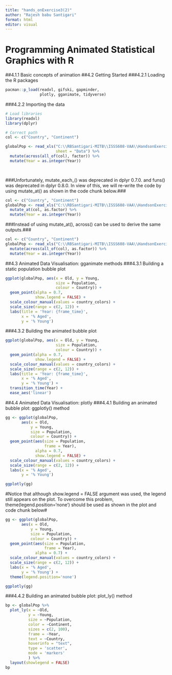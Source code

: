 ```yaml
---
title: "hands_onExercise3(2)"
author: "Rajesh babu Santigari"
format: html
editor: visual
---
```

#  Programming Animated Statistical Graphics with R
##4.1.1 Basic concepts of animation
##4.2 Getting Started
###4.2.1 Loading the R packages
```r
pacman::p_load(readxl, gifski, gapminder,
               plotly, gganimate, tidyverse)
```
###4.2.2 Importing the data
```r
# Load libraries
library(readxl)
library(dplyr)

# Correct path
col <- c("Country", "Continent")

globalPop <- read_xls("C:\\RBSantigari-MITB\\ISSS608-VAA\\HandsonExercise\\Hands_onExercise3(2)\\data\\GlobalPopulation.xls",
                      sheet = "Data") %>%
  mutate(across(all_of(col), factor)) %>%
  mutate(Year = as.integer(Year))

  
```

###Unfortunately, mutate_each_() was deprecated in dplyr 0.7.0. and funs() was deprecated in dplyr 0.8.0. In view of this, we will re-write the code by using mutate_at() as shown in the code chunk below.###
```r
col <- c("Country", "Continent")
globalPop <- read_xls("C:\\RBSantigari-MITB\\ISSS608-VAA\\HandsonExercise\\Hands_onExercise3(2)\\data\\GlobalPopulation.xls", sheet = "Data") %>%
  mutate_at(col, as.factor) %>%
  mutate(Year = as.integer(Year))
```
###Instead of using mutate_at(), across() can be used to derive the same outputs.###
```r
col <- c("Country", "Continent")
globalPop <- read_xls("C:\\RBSantigari-MITB\\ISSS608-VAA\\HandsonExercise\\Hands_onExercise3(2)\\data\\GlobalPopulation.xls", sheet = "Data") %>%
  mutate(across(all_of(col), as.factor)) %>%
  mutate(Year = as.integer(Year))
```
##4.3 Animated Data Visualisation: gganimate methods
###4.3.1 Building a static population bubble plot
```r
ggplot(globalPop, aes(x = Old, y = Young, 
                      size = Population, 
                      colour = Country)) +
  geom_point(alpha = 0.7, 
             show.legend = FALSE) +
  scale_colour_manual(values = country_colors) +
  scale_size(range = c(2, 12)) +
  labs(title = 'Year: {frame_time}', 
       x = '% Aged', 
       y = '% Young') 
```
###4.3.2 Building the animated bubble plot
```r
ggplot(globalPop, aes(x = Old, y = Young, 
                      size = Population, 
                      colour = Country)) +
  geom_point(alpha = 0.7, 
             show.legend = FALSE) +
  scale_colour_manual(values = country_colors) +
  scale_size(range = c(2, 12)) +
  labs(title = 'Year: {frame_time}', 
       x = '% Aged', 
       y = '% Young') +
  transition_time(Year) +       
  ease_aes('linear')          
```
##4.4 Animated Data Visualisation: plotly
###4.4.1 Building an animated bubble plot: ggplotly() method
```r
gg <- ggplot(globalPop, 
       aes(x = Old, 
           y = Young, 
           size = Population, 
           colour = Country)) +
  geom_point(aes(size = Population,
                 frame = Year),
             alpha = 0.7, 
             show.legend = FALSE) +
  scale_colour_manual(values = country_colors) +
  scale_size(range = c(2, 12)) +
  labs(x = '% Aged', 
       y = '% Young')

ggplotly(gg)
```
#Notice that although show.legend = FALSE argument was used, the legend still appears on the plot. To overcome this problem, theme(legend.position='none') should be used as shown in the plot and code chunk below#
```r
gg <- ggplot(globalPop, 
       aes(x = Old, 
           y = Young, 
           size = Population, 
           colour = Country)) +
  geom_point(aes(size = Population,
                 frame = Year),
             alpha = 0.7) +
  scale_colour_manual(values = country_colors) +
  scale_size(range = c(2, 12)) +
  labs(x = '% Aged', 
       y = '% Young') + 
  theme(legend.position='none')

ggplotly(gg)
```
###4.4.2 Building an animated bubble plot: plot_ly() method
```r
bp <- globalPop %>%
  plot_ly(x = ~Old, 
          y = ~Young, 
          size = ~Population, 
          color = ~Continent,
          sizes = c(2, 100),
          frame = ~Year, 
          text = ~Country, 
          hoverinfo = "text",
          type = 'scatter',
          mode = 'markers'
          ) %>%
  layout(showlegend = FALSE)
bp
```

